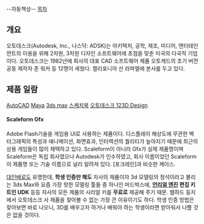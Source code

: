 --자동책상--
[[목차]]
== 개요 ==
오토데스크(Autodesk, Inc., 나스닥: ADSK)는 아키텍처, 공학, 제조, 미디어, 엔터테인먼트의 이용을 위해 2차원, 3차원 디자인 소프트웨어에 초점을 맞춘 미국의 다국적 기업이다. 오토데스크는 1982년에 회사의 대표 CAD 소프트웨어 제품 오토캐드의 초기 버전 공동 제작자 존 워커 등 12명이 세웠다. 캘리포니아 산 라파엘에 본사를 두고 있다.

== 제품 일람 ==

[[AutoCAD]]
[[Maya(3D 그래픽 툴)|Maya]]
[[3ds max]]
[[스케치북]]
[[오토데스크 123D Design]]
==== Scaleform Gfx ====
Adobe Flash기술을 게임용 UI로 사용하는 제품이다. 디스플레이 해상도에 무관한 벡터그래픽의 특성과 애니메이션, 화면효과, 인터렉션의 퀄리티가 높아지기 때문에 최근의 상용 게임들이 많이 채택하고 있다. Scaleform이 아니라 Gfx가 실제 제품명이며 Scaleform은 독립 회사였으나 Autodesk가 인수하였고, 회사 이름이었던 Scaleform이 제품명 또는 기술 이름으로 널리 알려져 있다. [포크레인]과 비슷한 케이스.

[[대인배]]로도 유명한데, '''학생 인증만 해도''' 자사의 제품이자 3d 모델링의 정석이라고 불리는 3ds Max와 요즘 가장 핫한 모델링 툴들 중 하나인 머드박스에, '''[[언리얼 엔진]] 편집 키트인 UDK''' 등등 자사의 모든 제품의 시리얼 키를 '''무료로''' 제공해 주기 때문. 웹하드 둥지에서 오토데스크 사 제품을 찾아볼 수 없는 가장 큰 이유이기도 하다. 학생 인증 방법은 찾아보면 바로 나오니, 3D를 배우고자 하거나 배워야 하는 학생이라면 받아둬서 나쁠 것은 없을 것이다.

